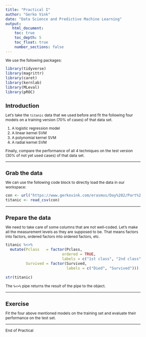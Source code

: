 ```yaml
---
title: "Practical I"
author: "Gerko Vink"
date: "Data Science and Predictive Machine Learning"
output: 
   html_document:
    toc: true
    toc_depth: 5
    toc_float: true
    number_sections: false
---
```

  
<style type="text/css">
  
body{ /* Normal  */
  font-size: 12px;
  }
td {  /* Table  */
  font-size: 12px;
}
h1.title {
  font-size: 18px;
  color: DarkBlue;
}
h1 { /* Header 1 */
  font-size: 18px;
}
h2 { /* Header 2 */
  font-size: 18px;
}
h3 { /* Header 3 */
  font-size: 18px;
}
code.r{ /* Code block */
  font-size: 12px;
}
pre { /* Code block - determines code spacing between lines */
  font-size: 14px;
}
</style>

We use the following packages:
```r
library(tidyverse)
library(magrittr)
library(caret)
library(kernlab)
library(MLeval)
library(pROC)
```

# Introduction
Let's take the `titanic` data that we used before and fit the following four models on a training version (70% of cases) of that data set.

1. A logistic regression model
2. A linear kernel SVM
3. A polynomial kernel SVM
4. A radial kernel SVM

Finally, compare the performance of all 4 techniques on the test version (30% of not yet used cases) of that data set. 

---

# Grab the data
We can use the following code block to directly load the data in our workspace:
```r
con <- url("https://www.gerkovink.com/erasmus/Day%202/Part%20D/titanic.csv")
titanic <- read_csv(con)
```

---

# Prepare the data
We need to take care of some columns that are not well-coded. Let's make all the measurement levels as they are supposed to be. That means factors into factors, ordered factors into ordered factors, etc. 
```r
titanic %<>% 
  mutate(Pclass   = factor(Pclass, 
                         ordered = TRUE, 
                         labels = c("1st class", "2nd class", "3rd class")), 
         Survived = factor(Survived, 
                           labels = c("Died", "Survived")))

str(titanic)
```
The `%<>%` pipe returns the result of the pipe to the object. 

--- 

# Exercise
Fit the four above mentioned models on the training set and evaluate their performance on the test set. 

---


End of Practical